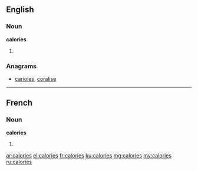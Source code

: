 ==English==

===Noun===
'''calories'''

# {{plural of|calorie}}

===Anagrams===
* [[carioles#English|carioles]], [[coralise#English|coralise]]

----

==French==

===Noun===
'''calories''' {{f}}

# {{plural of|calorie|lang=fr}}

[[ar:calories]]
[[el:calories]]
[[fr:calories]]
[[ku:calories]]
[[mg:calories]]
[[my:calories]]
[[ru:calories]]